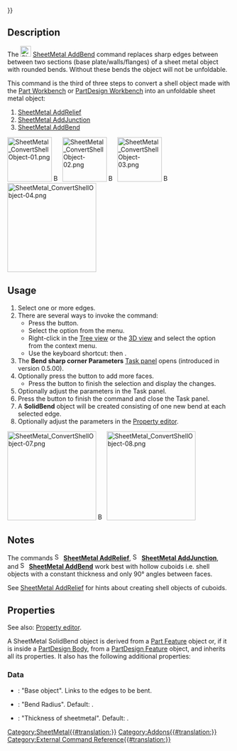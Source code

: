 {{UnfinishedDocu{{#translation:}}}}
<languages/>

{{Docnav
|[[SheetMetal_AddJunction|AddJunction]]
|[[SheetMetal_SketchOnSheet|SketchOnSheet]]
|[[SheetMetal_Workbench|SheetMetal]]
|IconL=SheetMetal_AddJunction.svg
|IconR=SheetMetal_SketchOnSheet.svg
|IconC=Sheetmetal_workbench_icon.svg
}}

{{GuiCommand
|Name=SheetMetal AddBend
|MenuLocation=SheetMetal → Make Bend
|Workbenches=[[SheetMetal_Workbench|SheetMetal]]
|Shortcut={{KEY|S}} {{KEY|B}}
|SeeAlso=[[SheetMetal_AddRelief|SheetMetal AddRelief]], [[SheetMetal_AddJunction|SheetMetal AddJunction]]
}}

== Description ==

The [[Image:SheetMetal_AddBend.svg|24px]] [[SheetMetal_AddBend|SheetMetal AddBend]] command replaces sharp edges between between two sections (base plate/walls/flanges) of a sheet metal object with rounded bends. Without these bends the object will not be unfoldable.

This command is the third of three steps to convert a shell object made with the [[Part_Workbench|Part Workbench]] or [[PartDesign_Workbench|PartDesign Workbench]] into an unfoldable sheet metal object:
# [[SheetMetal_AddRelief|SheetMetal AddRelief]]
# [[SheetMetal_AddJunction|SheetMetal AddJunction]]
# [[SheetMetal_AddBend|SheetMetal AddBend]]

[[Image:SheetMetal_ConvertShellObject-01.png|100px|link=]] [[Image:Button_right.svg|16px|link=]]
[[Image:SheetMetal_ConvertShellObject-02.png|100px|link=SheetMetal_AddRelief]] [[Image:Button_right.svg|16px|link=]]
[[Image:SheetMetal_ConvertShellObject-03.png|100px|link=SheetMetal_AddJunction]] [[Image:Button_right.svg|16px|link=]]
[[Image:SheetMetal_ConvertShellObject-04.png|200px|link=SheetMetal_AddBend]]
{{Caption|Make Bend - replace edges with bends}}

== Usage ==

# Select one or more edges.
# There are several ways to invoke the command:
#* Press the {{Button|[[Image:SheetMetal_AddBend.svg|16px]] [[SheetMetal_AddBend|Make Bend]]}} button.
#* Select the {{MenuCommand|SheetMetal → [[Image:SheetMetal_AddBend.svg|16px]] Make Bend}} option from the menu.
#* Right-click in the [[Tree_view|Tree view]] or the [[3D_view|3D view]] and select the {{MenuCommand|SheetMetal → [[Image:SheetMetal_AddBend.svg|16px]] Make Bend}} option from the context menu.
#* Use the keyboard shortcut: {{KEY|S}} then {{KEY|B}}.
# The '''Bend sharp corner Parameters''' [[Task_panel|Task panel]] opens (introduced in version 0.5.00).
# Optionally press the {{Button|Select}} button to add more faces.
#* Press the {{Button|Preview}} button to finish the selection and display the changes.
# Optionally adjust the parameters in the Task panel.
# Press the {{Button|OK}} button to finish the command and close the Task panel.
# A '''SolidBend''' object will be created consisting of one new bend at each selected edge.
# Optionally adjust the parameters in the [[Property_editor|Property editor]].

[[Image:SheetMetal_ConvertShellObject-07.png|200px|link=]] [[Image:Button_right.svg|16px|link=]]
[[Image:SheetMetal_ConvertShellObject-08.png|200px|link=]]

== Notes ==

The commands [[Image:SheetMetal_AddRelief.svg|16px]] '''[[SheetMetal_AddRelief|SheetMetal AddRelief]]''', [[Image:SheetMetal_AddJunction.svg|16px]] '''[[SheetMetal_AddJunction|SheetMetal AddJunction]]''', and [[Image:SheetMetal_AddBend.svg|16px]] '''[[SheetMetal_AddBend|SheetMetal AddBend]]''' work best with hollow cuboids i.e. shell objects with a constant thickness and only 90° angles between faces.

See [[SheetMetal_AddRelief#Notes|SheetMetal AddRelief]] for hints about creating shell objects of cuboids.

== Properties ==

See also: [[Property_editor|Property editor]].

A SheetMetal SolidBend object is derived from a [[Part_Feature|Part Feature]] object or, if it is inside a [[PartDesign_Body|PartDesign Body]], from a [[PartDesign_Feature|PartDesign Feature]] object, and inherits all its properties. It also has the following additional properties:

=== Data ===

{{Properties_Title|Parameters}}

* {{PropertyData|base Object|LinkSub}}: "Base object". Links to the edges to be bent.
* {{PropertyData|radius|Length}}: "Bend Radius". Default: {{value|1,00 mm}}.
* {{PropertyData|thickness|Length}}: "Thickness of sheetmetal". Default: {{value|1,00 mm}}.


{{Docnav
|[[SheetMetal_AddJunction|AddJunction]]
|[[SheetMetal_SketchOnSheet|SketchOnSheet]]
|[[SheetMetal_Workbench|SheetMetal]]
|IconL=SheetMetal_AddJunction.svg
|IconR=SheetMetal_SketchOnSheet.svg
|IconC=Sheetmetal_workbench_icon.svg
}}

[[Category:SheetMetal{{#translation:}}]]
[[Category:Addons{{#translation:}}]]
[[Category:External Command Reference{{#translation:}}]]